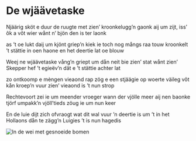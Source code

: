 
# De wjäävetaske

<PoemAudio src={fragment} performer={readers.anke} />

<PoemText>

Njäärig sköt e duur de ruugte
met zien’ kroonkelugg’n gaonk
aij um zijt, iss’ ôk a vôt wier
wånt n’ bjön den is ter laonk

as ’t oe lukt daij um kjönt griep’n
kiek ie toch nog mångs raa touw
kroonkelt ’t stättie in oen haone
en het deertie lat oe blouw

Weej ne wjäävetaske vång’n
griept um dån neit bie zien’ stat
wånt zien’ Skepper hef ’t egieëv’n
dät e ’t stättie achter lat

zo ontkoomp e mèngen vieaond
rap zög e een stjäägie op
woerte väileg vôt kån kroep’n
vuur zien’ vieaond is ’t nun strop

Rechtevoort zei ie um meender
vroeger wann der vjölle meer
aij nen baonke tjörf umpakk’n
vjöll’tieds zöug ie um nun keer

En de luie dijt zich ofvraogt
wat dit wal vuur ’n deertie is
um ’t in het Hollaons dån te zägg’n
Luigies ’t is nun hagedis

</PoemText>

<Image src={inDeWei} alt="In de wei met gesnoeide bomen" />
